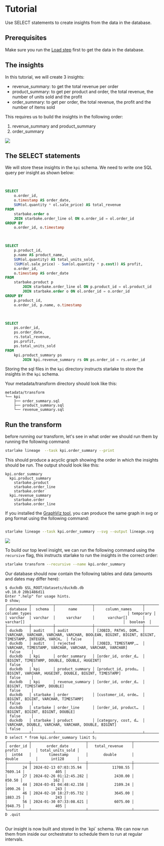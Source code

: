 # Tutorial

Use SELECT statements to create insights from the data in the database.

## Prerequisites
Make sure you run the [Load step](../load/tutorial) first to get the data in the database.

## The insights

In this tutorial, we will create 3 insights:
- revenue_summary: to get the total revenue per order
- product_summary: to get per product and order, the total revenue, the number of units sold and the profit
- order_summary: to get per order, the total revenue, the profit and the number of items sold

This requires us to build the insights in the following order:

1. revenue_summary and product_summary
2. order_summary

![](/img/starbake-transform.png)

## The SELECT statements
We will store these insights in the `kpi` schema. We need to write one SQL query per insight as shown below:

<br/>

```sql title="metadata/transform/kpi/revenue_summary.sql"
SELECT
    o.order_id,
    o.timestamp AS order_date,
    SUM(ol.quantity * ol.sale_price) AS total_revenue
FROM
    starbake.order o
    JOIN starbake.order_line ol ON o.order_id = ol.order_id
GROUP BY
    o.order_id, o.timestamp
```

<br/>

```sql title="metadata/transform/kpi/product_summary.sql"
SELECT
    p.product_id,
    p.name AS product_name,
    SUM(ol.quantity) AS total_units_sold,
    (SUM(ol.sale_price) - Sum(ol.quantity * p.cost)) AS profit,
    o.order_id,
    o.timestamp AS order_date
FROM
    starbake.product p
        JOIN starbake.order_line ol ON p.product_id = ol.product_id
        JOIN starbake.order o ON ol.order_id = o.order_id
GROUP BY
    p.product_id,
    o.order_id, p.name, o.timestamp

```

<br/>

```sql title="metadata/transform/kpi/order_summary.sql"
SELECT
    ps.order_id,
    ps.order_date,
    rs.total_revenue,
    ps.profit,
    ps.total_units_sold
FROM
    kpi.product_summary ps
        JOIN kpi.revenue_summary rs ON ps.order_id = rs.order_id

```

Storing the sql files in the `kpi` directory instructs starlake to store the insights in the `kpi` schema.

Your metadata/transform directory should look like this:

```plaintext
metadata/transform
└── kpi
    ├── order_summary.sql
    ├── product_summary.sql
    └── revenue_summary.sql
```

## Run the transform

before running our transform, let's see in what order we should run them by running the following command:

```bash
starlake lineage  --task kpi.order_summary --print
```

This should produce a acyclic graph showing the order in which the insights should be run. The output should look like this:

```plaintext
kpi.order_summary
  kpi.product_summary
    starbake.product
    starbake.order_line
    starbake.order
  kpi.revenue_summary
    starbake.order
    starbake.order_line
```

If you installed the [GraphViz tool](../../quickstart#prerequisites-3), you can produce the same graph in svg or png format using the following command:

```bash

starlake lineage --task kpi.order_summary --svg --output lineage.svg
```

![](/img/lineage.svg)


To build our top level insight, we can run the following command using the `recursive` flag, this instructs starlake to run the insights in the correct order:

```bash
starlake transform --recursive --name kpi.order_summary
```

Our database should now contain the following tables and data (amounts and dates may differ here):

```plaintext
$ duckdb $SL_ROOT/datasets/duckdb.db
v0.10.0 20b1486d11
Enter ".help" for usage hints.
D show;
┌──────────┬──────────┬─────────────────┬──────────────────────┬───────────────────────────────────────────────────────────────────────────────────────────────────┬───────────┐
│ database │  schema  │      name       │     column_names     │                                           column_types                                            │ temporary │
│ varchar  │ varchar  │     varchar     │      varchar[]       │                                             varchar[]                                             │  boolean  │
├──────────┼──────────┼─────────────────┼──────────────────────┼───────────────────────────────────────────────────────────────────────────────────────────────────┼───────────┤
│ duckdb   │ audit    │ audit           │ [JOBID, PATHS, DOM…  │ [VARCHAR, VARCHAR, VARCHAR, VARCHAR, BOOLEAN, BIGINT, BIGINT, BIGINT, TIMESTAMP, INTEGER, VARCH…  │ false     │
│ duckdb   │ audit    │ rejected        │ [JOBID, TIMESTAMP,…  │ [VARCHAR, TIMESTAMP, VARCHAR, VARCHAR, VARCHAR, VARCHAR]                                          │ false     │
│ duckdb   │ kpi      │ order_summary   │ [order_id, order_d…  │ [BIGINT, TIMESTAMP, DOUBLE, DOUBLE, HUGEINT]                                                      │ false     │
│ duckdb   │ kpi      │ product_summary │ [product_id, produ…  │ [BIGINT, VARCHAR, HUGEINT, DOUBLE, BIGINT, TIMESTAMP]                                             │ false     │
│ duckdb   │ kpi      │ revenue_summary │ [order_id, order_d…  │ [BIGINT, TIMESTAMP, DOUBLE]                                                                       │ false     │
│ duckdb   │ starbake │ order           │ [customer_id, orde…  │ [BIGINT, BIGINT, VARCHAR, TIMESTAMP]                                                              │ false     │
│ duckdb   │ starbake │ order_line      │ [order_id, product…  │ [BIGINT, BIGINT, BIGINT, DOUBLE]                                                                  │ false     │
│ duckdb   │ starbake │ product         │ [category, cost, d…  │ [VARCHAR, DOUBLE, VARCHAR, VARCHAR, DOUBLE, BIGINT]                                               │ false     │
└──────────┴──────────┴─────────────────┴──────────────────────┴───────────────────────────────────────────────────────────────────────────────────────────────────┴───────────┘
D select * from kpi.order_summary limit 5;
┌──────────┬─────────────────────────┬────────────────────┬─────────────────────┬──────────────────┐
│ order_id │       order_date        │   total_revenue    │       profit        │ total_units_sold │
│  int64   │        timestamp        │       double       │       double        │      int128      │
├──────────┼─────────────────────────┼────────────────────┼─────────────────────┼──────────────────┤
│       24 │ 2024-02-13 07:03:35.94  │           11708.55 │             7609.14 │              405 │
│       27 │ 2024-02-26 01:12:45.282 │            2430.00 │              850.50 │              162 │
│       44 │ 2024-03-01 04:48:42.158 │            2109.24 │             1090.26 │              243 │
│       46 │ 2024-02-10 18:27:05.732 │            3645.00 │             1883.25 │              243 │
│       56 │ 2024-01-30 07:33:08.621 │            6075.00 │             3948.75 │              405 │
└──────────┴─────────────────────────┴────────────────────┴─────────────────────┴──────────────────┘
D .quit
```
<br/>
Our insight is now built and stored in the `kpi` schema. We can now run them from inside our orchestrator to schedule them to run at regular intervals.

